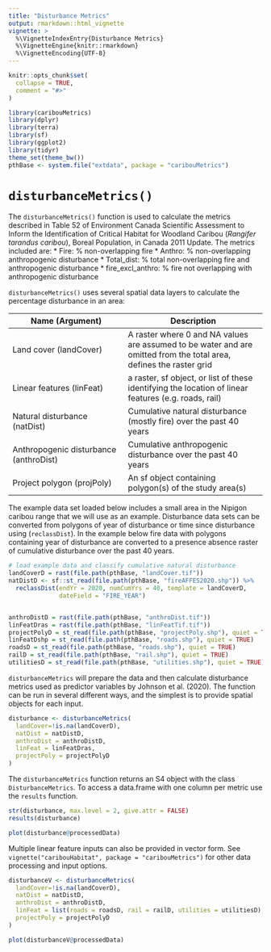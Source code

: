 ```yaml
---
title: "Disturbance Metrics"
output: rmarkdown::html_vignette
vignette: >
  %\VignetteIndexEntry{Disturbance Metrics}
  %\VignetteEngine{knitr::rmarkdown}
  %\VignetteEncoding{UTF-8}
---
```


```r
knitr::opts_chunk$set(
  collapse = TRUE,
  comment = "#>"
)
```

```r
library(caribouMetrics)
library(dplyr)
library(terra)
library(sf)
library(ggplot2)
library(tidyr)
theme_set(theme_bw())
pthBase <- system.file("extdata", package = "caribouMetrics")
```

# `disturbanceMetrics()`
The `disturbanceMetrics()` function is used to calculate the metrics described in Table 52 of Environment Canada Scientific Assessment to Inform the Identification of Critical Habitat for Woodland Caribou (*Rangifer tarandus caribou*), Boreal Population, in Canada 2011 Update. The metrics included are:
* Fire: % non-overlapping fire 
* Anthro: % non-overlapping anthropogenic disturbance
* Total_dist: % total non-overlapping fire and anthropogenic disturbance
* fire_excl_anthro: % fire not overlapping with anthropogenic disturbance

`disturbanceMetrics()` uses several spatial data layers to calculate the percentage disturbance in an area: 

| Name (Argument) | Description|
|-------------------------------------------------------|------------------------------------------------------------------|
| Land cover (landCover) | A raster where 0 and NA values are assumed to be water and are omitted from the total area, defines the raster grid |
| Linear features (linFeat) | a raster, sf object, or list of these identifying the location of linear features (e.g. roads, rail) |
| Natural disturbance (natDist) | Cumulative natural disturbance (mostly fire) over the past 40 years |  
| Anthropogenic disturbance (anthroDist)| Cumulative anthropogenic disturbance over the past 40 years |
|Project polygon (projPoly)| An sf object containing polygon(s) of the study area(s)| 

The example data set loaded below includes a small area in the Nipigon caribou range that we will use as an example. Disturbance data sets can be converted from polygons of year of disturbance or time since disturbance using (`reclassDist`). In the example below fire data with polygons containing year of disturbance are converted to a presence absence raster of cumulative disturbance over the past 40 years.

```r
# load example data and classify cumulative natural disturbance
landCoverD = rast(file.path(pthBase, "landCover.tif")) 
natDistD <- sf::st_read(file.path(pthBase, "fireAFFES2020.shp")) %>% 
  reclassDist(endYr = 2020, numCumYrs = 40, template = landCoverD, 
              dateField = "FIRE_YEAR")


anthroDistD = rast(file.path(pthBase, "anthroDist.tif"))
linFeatDras = rast(file.path(pthBase, "linFeatTif.tif"))
projectPolyD = st_read(file.path(pthBase, "projectPoly.shp"), quiet = TRUE)
linFeatDshp = st_read(file.path(pthBase, "roads.shp"), quiet = TRUE)
roadsD = st_read(file.path(pthBase, "roads.shp"), quiet = TRUE)
railD = st_read(file.path(pthBase, "rail.shp"), quiet = TRUE)
utilitiesD = st_read(file.path(pthBase, "utilities.shp"), quiet = TRUE)
```

`disturbanceMetrics` will prepare the data and then calculate disturbance metrics used as predictor variables by Johnson et al. (2020). The function can be run in several different ways, and the simplest is to provide spatial objects for each input. 

```r
disturbance <- disturbanceMetrics(
  landCover=!is.na(landCoverD),
  natDist = natDistD,
  anthroDist = anthroDistD,
  linFeat = linFeatDras,
  projectPoly = projectPolyD
)
```

The `disturbanceMetrics` function returns an S4 object with the class `DisturbanceMetrics`. To access a data.frame with one column per metric use the `results` function.

```r
str(disturbance, max.level = 2, give.attr = FALSE)
results(disturbance)
```

```r
plot(disturbance@processedData)
```

Multiple linear feature inputs can also be provided in vector form. See `vignette("caribouHabitat", package = "caribouMetrics")` for other data processing and input options. 

```r
disturbanceV <- disturbanceMetrics(
  landCover=!is.na(landCoverD),
  natDist = natDistD,
  anthroDist = anthroDistD,
  linFeat = list(roads = roadsD, rail = railD, utilities = utilitiesD),
  projectPoly = projectPolyD
)
```

```r
plot(disturbanceV@processedData)
```